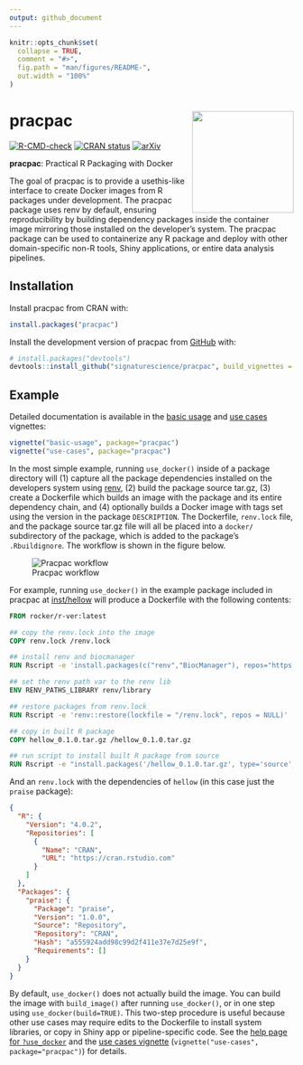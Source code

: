 ```yaml
---
output: github_document
---
```


<!-- README.md is generated from README.Rmd. Please edit that file -->

```r
knitr::opts_chunk$set(
  collapse = TRUE,
  comment = "#>",
  fig.path = "man/figures/README-",
  out.width = "100%"
)
```

# pracpac <a href='https://github.com/signaturescience/pracpac'><img src='man/figures/logo.png' align="right" height="180" /></a>

<!-- badges: start -->
[![R-CMD-check](https://github.com/signaturescience/pracpac/actions/workflows/R-CMD-check.yaml/badge.svg)](https://github.com/signaturescience/pracpac/actions/workflows/R-CMD-check.yaml)
[![CRAN status](https://www.r-pkg.org/badges/version/pracpac)](https://CRAN.R-project.org/package=pracpac)
[![arXiv](https://img.shields.io/badge/arXiv-2303.07876-b31b1b.svg)](https://arxiv.org/abs/2303.07876)
<!-- badges: end -->

**pracpac**: Practical R Packaging with Docker

The goal of pracpac is to provide a usethis-like interface to create Docker images from R packages under development. The pracpac package uses renv by default, ensuring reproducibility by building dependency packages inside the container image mirroring those installed on the developer's system. The pracpac package can be used to containerize any R package and deploy with other domain-specific non-R tools, Shiny applications, or entire data analysis pipelines.

## Installation

Install pracpac from CRAN with:

```r
install.packages("pracpac")
```

Install the development version of pracpac from [GitHub](https://github.com/signaturescience/pracpac) with:

```r
# install.packages("devtools")
devtools::install_github("signaturescience/pracpac", build_vignettes = TRUE)
```

## Example

Detailed documentation is available in the [basic usage](https://signaturescience.github.io/pracpac/articles/basic-usage.html) and [use cases](https://signaturescience.github.io/pracpac/articles/use-cases.html) vignettes:

```r
vignette("basic-usage", package="pracpac")
vignette("use-cases", package="pracpac")
```

In the most simple example, running `use_docker()` inside of a package directory will (1) capture all the package dependencies installed on the developers system using [renv](https://rstudio.github.io), (2) build the package source tar.gz, (3) create a Dockerfile which builds an image with the package and its entire dependency chain, and (4) optionally builds a Docker image with tags set using the version in the package `DESCRIPTION`. The Dockerfile, `renv.lock` file, and the package source tar.gz file will all be placed into a `docker/` subdirectory of the package, which is added to the package's `.Rbuildignore`. The workflow is shown in the figure below.

![Pracpac workflow](man/figures/pracpac-workflow.png)

For example, running `use_docker()` in the example package included in pracpac at [inst/hellow](https://github.com/signaturescience/pracpac/tree/main/inst/hellow) will produce a Dockerfile with the following contents:

```Dockerfile
FROM rocker/r-ver:latest

## copy the renv.lock into the image
COPY renv.lock /renv.lock

## install renv and biocmanager
RUN Rscript -e 'install.packages(c("renv","BiocManager"), repos="https://cloud.r-project.org")'

## set the renv path var to the renv lib
ENV RENV_PATHS_LIBRARY renv/library

## restore packages from renv.lock
RUN Rscript -e 'renv::restore(lockfile = "/renv.lock", repos = NULL)'

## copy in built R package
COPY hellow_0.1.0.tar.gz /hellow_0.1.0.tar.gz

## run script to install built R package from source
RUN Rscript -e "install.packages('/hellow_0.1.0.tar.gz', type='source', repos=NULL)"
```

And an `renv.lock` with the dependencies of `hellow` (in this case just the `praise` package):

```json
{
  "R": {
    "Version": "4.0.2",
    "Repositories": [
      {
        "Name": "CRAN",
        "URL": "https://cran.rstudio.com"
      }
    ]
  },
  "Packages": {
    "praise": {
      "Package": "praise",
      "Version": "1.0.0",
      "Source": "Repository",
      "Repository": "CRAN",
      "Hash": "a555924add98c99d2f411e37e7d25e9f",
      "Requirements": []
    }
  }
}
```

By default, `use_docker()` does not actually build the image. You can build the image with `build_image()` after running `use_docker()`, or in one step using `use_docker(build=TRUE)`. This two-step procedure is useful because other use cases may require edits to the Dockerfile to install system libraries, or copy in Shiny app or pipeline-specific code. See the [help page for `?use_docker`](https://signaturescience.github.io/pracpac/reference/use_docker.html) and the [use cases vignette](https://signaturescience.github.io/pracpac/articles/use-cases.html) (`vignette("use-cases", package="pracpac")`) for details.
